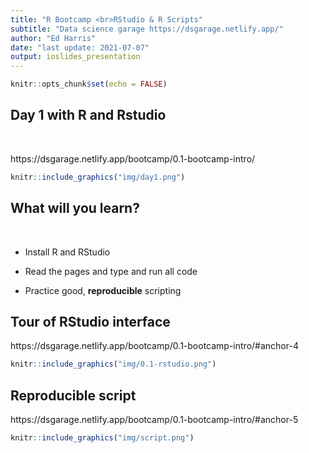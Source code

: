 ```yaml
---
title: "R Bootcamp <br>RStudio & R Scripts"
subtitle: "Data science garage https://dsgarage.netlify.app/"
author: "Ed Harris"
date: "last update: 2021-07-07"
output: ioslides_presentation
---
```


```r
knitr::opts_chunk$set(echo = FALSE)
```

## Day 1 with R and Rstudio

&nbsp;

https://dsgarage.netlify.app/bootcamp/0.1-bootcamp-intro/

```r
knitr::include_graphics("img/day1.png")
```


## What will you learn?

&nbsp;

- Install R and RStudio

- Read the pages and type and run all code

- Practice good, **reproducible** scripting


## Tour of RStudio interface

https://dsgarage.netlify.app/bootcamp/0.1-bootcamp-intro/#anchor-4

```r
knitr::include_graphics("img/0.1-rstudio.png")
```

## Reproducible script

https://dsgarage.netlify.app/bootcamp/0.1-bootcamp-intro/#anchor-5

```r
knitr::include_graphics("img/script.png")
```


